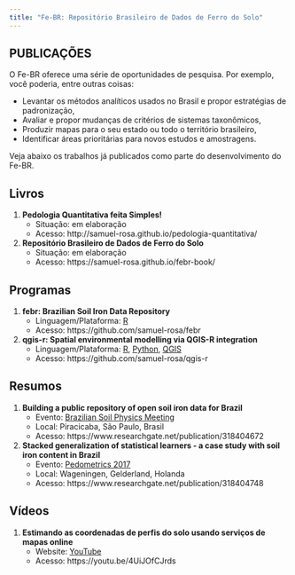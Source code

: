 ```yaml
---
title: "Fe-BR: Repositório Brasileiro de Dados de Ferro do Solo"
---
```


## PUBLICAÇÕES

O Fe-BR oferece uma série de oportunidades de pesquisa. Por exemplo, você poderia, entre outras coisas:

* Levantar os métodos analíticos usados no Brasil e propor estratégias de padronização,
* Avaliar e propor mudanças de critérios de sistemas taxonômicos,
* Produzir mapas para o seu estado ou todo o território brasileiro,
* Identificar áreas prioritárias para novos estudos e amostragens.

Veja abaixo os trabalhos já publicados como parte do desenvolvimento do Fe-BR.

<!-- 
## Artigos

1. **Adjustment of the coordinates of legacy soil profiles included in the Brazilian soil iron data 
   repository**
    + Situação: em elaboração
    + Acesso: [versão de pré-impressão](https://goo.gl/K2ChgC)

2. **A data model for storing and sharing soil data in Brazil**
    + Situação: em elaboração
    + Acesso: [versão de pré-impressão](https://goo.gl/7X53AZ)
-->
 
## Livros

1. **Pedologia Quantitativa feita Simples!**
    + Situação: em elaboração
    + Acesso: http://samuel-rosa.github.io/pedologia-quantitativa/

2. **Repositório Brasileiro de Dados de Ferro do Solo**
    + Situação: em elaboração
    + Acesso: https://samuel-rosa.github.io/febr-book/

## Programas

1. **febr: Brazilian Soil Iron Data Repository**
    + Linguagem/Plataforma: [R](https://www.r-project.org/)
    + Acesso: https://github.com/samuel-rosa/febr

2. **qgis-r: Spatial environmental modelling via QGIS-R integration**
    + Linguagem/Plataforma: [R](https://www.r-project.org/), [Python](https://www.python.org/),
      [QGIS](http://qgis.org/en/site/)
    + Acesso: https://github.com/samuel-rosa/qgis-r

## Resumos

1. **Building a public repository of open soil iron data for Brazil**
    + Evento: [Brazilian Soil Physics Meeting](http://cena.usp.br/bspm2017/)
    + Local: Piracicaba, São Paulo, Brasil
    + Acesso: https://www.researchgate.net/publication/318404672

2. **Stacked generalization of statistical learners - a case study with soil iron content in Brazil**
    + Evento: [Pedometrics 2017](http://www.pedometrics2017.org/)
    + Local: Wageningen, Gelderland, Holanda
    + Acesso: https://www.researchgate.net/publication/318404748

## Vídeos

1. **Estimando as coordenadas de perfis do solo usando serviços de mapas online**
    + Website: [YouTube](https://www.youtube.com/?gl=BR&hl=pt)
    + Acesso: https://youtu.be/4UiJOfCJrds
